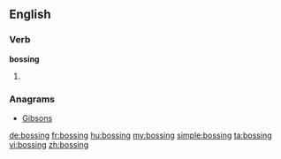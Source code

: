 ==English==

===Verb===
'''bossing'''

# {{present participle of|boss}}

===Anagrams===
* [[Gibsons#English|Gibsons]]

[[de:bossing]]
[[fr:bossing]]
[[hu:bossing]]
[[my:bossing]]
[[simple:bossing]]
[[ta:bossing]]
[[vi:bossing]]
[[zh:bossing]]